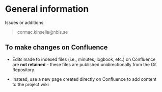 # General information {.unnumbered}

Issues or additions:

>cormac.kinsella@nbis.se

## To make changes on Confluence

- Edits made to indexed files (i.e., minutes, logbook, etc.) on Confluence are **not retained** - these files are published unidirectionally from the Git Repository

- Instead, use a new page created directly on Confluence to add content to the project wiki
